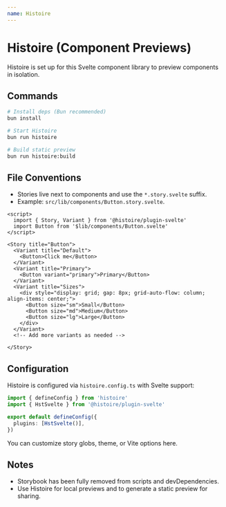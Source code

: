 ```yaml
---
name: Histoire
---
```


# Histoire (Component Previews)

Histoire is set up for this Svelte component library to preview components in isolation.

## Commands

```bash
# Install deps (Bun recommended)
bun install

# Start Histoire
bun run histoire

# Build static preview
bun run histoire:build
```

## File Conventions

- Stories live next to components and use the `*.story.svelte` suffix.
- Example: `src/lib/components/Button.story.svelte`.

```svelte
<script>
  import { Story, Variant } from '@histoire/plugin-svelte'
  import Button from '$lib/components/Button.svelte'
</script>

<Story title="Button">
  <Variant title="Default">
    <Button>Click me</Button>
  </Variant>
  <Variant title="Primary">
    <Button variant="primary">Primary</Button>
  </Variant>
  <Variant title="Sizes">
    <div style="display: grid; gap: 8px; grid-auto-flow: column; align-items: center;">
      <Button size="sm">Small</Button>
      <Button size="md">Medium</Button>
      <Button size="lg">Large</Button>
    </div>
  </Variant>
  <!-- Add more variants as needed -->
  
</Story>
```

## Configuration

Histoire is configured via `histoire.config.ts` with Svelte support:

```ts
import { defineConfig } from 'histoire'
import { HstSvelte } from '@histoire/plugin-svelte'

export default defineConfig({
  plugins: [HstSvelte()],
})
```

You can customize story globs, theme, or Vite options here.

## Notes

- Storybook has been fully removed from scripts and devDependencies.
- Use Histoire for local previews and to generate a static preview for sharing.

